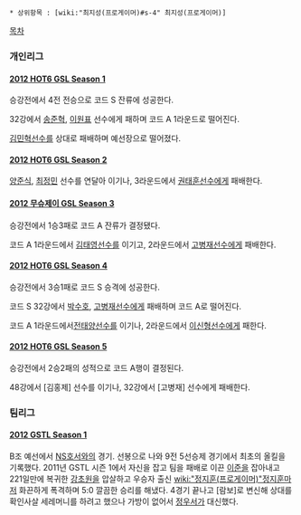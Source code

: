  * 상위항목 : [wiki:"최지성(프로게이머)#s-4" 최지성(프로게이머)]

[[목차]]

=== 개인리그 ===
==== [[2012 HOT6 GSL Season 1]] ====
승강전에서 4전 전승으로 코드 S 잔류에 성공한다.

32강에서 [[송준혁]], [[이원표]] 선수에게 패하며 코드 A 1라운드로 떨어진다.

[[김민혁]]선수를 상대로 패배하며 예선장으로 떨어졌다.
==== [[2012 HOT6 GSL Season 2]] ====
[[양준식]], [[최정민]] 선수를 연달아 이기나, 3라운드에서 [[권태훈]]선수에게 패배한다.
==== [[2012 무슈제이 GSL Season 3]] ====
승강전에서 1승3패로 코드 A 잔류가 결정됐다.

코드 A 1라운드에서 [[김태영]]선수를 이기고, 2라운드에서 [[고병재]]선수에게 패배한다.
==== [[2012 HOT6 GSL Season 4]] ====
승강전에서 3승1패로 코드 S 승격에 성공한다.

코드 S 32강에서 [[박수호]], [[고병재]]선수에게 패배하며 코드 A로 떨어진다.

코드 A 1라운드에서[[전태양]]선수를 이기나, 2라운드에서 [[이신형]]선수에게 패한다.
==== [[2012 HOT6 GSL Season 5]] ====
승강전에서 2승2패의 성적으로 코드 A행이 결정된다.

48강에서 [김홍제] 선수를 이기나, 32강에서 [고병재] 선수에게 패배한다.
=== 팀리그 ===
==== [[2012 GSTL Season 1]] ====
B조 예선에서 [[NS호서]]와의 경기. 선봉으로 나와 9전 5선승제 경기에서 최초의 올킬을 기록했다. 2011년 GSTL 시즌 1에서 자신을 잡고 팀을 패배로 이끈 [[이준]]을 잡아내고 221일만에 복귀한 [[강초원]]을 압살하고 우승자 출신 [[wiki:"정지훈(프로게이머)"정지훈]]마저 화끈하게 폭격하며 5:0 깔끔한 승리를 해냈다. 4경기 끝나고 [람보]로 변신해 상대를 확인사살 세레머니를 하려고 했으나 가방이 없어서 [[정우서]]가 대신했다.
